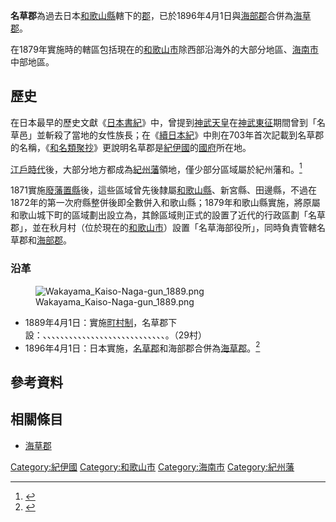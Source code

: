 {{日本郡 (廢除)
| 郡         = 名草郡
| 日文原名   = 名草郡
| 平假名     = なぐさぐん
| 羅馬字拼音 = Nagusa-gun
| 地圖       =
| 廢除時間   = 1896年4月1日
| 廢除理由   = 合併
| 廢除時處置 = 名草郡、[[海部郡_(和歌山縣)|海部郡]] → [[海草郡|海草郡]]
| 現在郡     = 和歌山市
| 都道府縣   = 和歌山縣
| 編號       = 
| 町         = 
| 村         = 29
| 註記       = 
|}}

'''名草郡'''為過去日本[[和歌山縣|和歌山縣]]轄下的[[郡_(日本)|郡]]，已於1896年4月1日與[[海部郡_(和歌山縣)|海部郡]]合併為[[海草郡|海草郡]]。

在1879年實施{{tsl|ja|郡区町村編制法|郡區町村編制法}}時的轄區包括現在的[[和歌山市|和歌山市]]除西部沿海外的大部分地區、[[海南市|海南市]]中部地區。

== 歷史 ==

在日本最早的歷史文獻《[[日本書紀|日本書紀]]》中，曾提到[[神武天皇|神武天皇]]在[[神武東征|神武東征]]期間曾到「名草邑」並斬殺了當地的女性族長{{Tsl|ja|名草戸畔|名草戶畔}}；在《[[續日本紀|續日本紀]]》中則在703年首次記載到名草郡的名稱，《[[和名類聚抄|和名類聚抄]]》更說明名草郡是[[紀伊國|紀伊國]]的[[國府_(日本歷史)|國府]]所在地。

[[江戶時代|江戶時代]]後，大部分地方都成為[[紀州藩|紀州藩]]領地，僅少部分區域屬於紀州藩{{Tsl|ja|御附家老|御附家老|附家老}}{{Tsl|ja|紀伊新宮藩|紀伊新宮藩|新宮藩}}和{{Tsl|ja|紀伊田辺藩|紀伊田邊藩|田邊藩}}。<ref>{{Cite web| url=http://www.rekihaku.ac.jp/up-cgi/login.pl?p=param/kyud/db_param| title=舊高舊領取調帳資料庫檢索| publisher=[[國立歷史民俗博物館|國立歷史民俗博物館]]| language=ja| accessdate=2021-01-15| archive-date=2020-08-25| archive-url=https://web.archive.org/web/20200825042351/http://www.rekihaku.ac.jp/up-cgi/login.pl?p=param%2Fkyud%2Fdb_param| dead-url=no}}</ref>

1871實施[[廢藩置縣|廢藩置縣]]後，這些區域曾先後隸屬[[和歌山縣|和歌山縣]]、新宮縣、田邊縣，不過在1872年的第一次府縣整併後即全數併入和歌山縣；1879年和歌山縣實施{{Tsl|ja|郡区町村編制法|郡區町村編制法}}，將原屬和歌山城下町的區域劃出設立為{{Tsl|ja|和歌山区|和歌山區}}，其餘區域則正式的設置了近代的行政區劃「名草郡」，並在秋月村（位於現在的[[和歌山市|和歌山市]]）設置「名草海部役所」，同時負責管轄名草郡和[[海部郡_(和歌山縣)|海部郡]]。

=== 沿革 ===

[[File:Wakayama_Kaiso-Naga-gun_1889.png|right]]

* 1889年4月1日：實施[[町村制|町村制]]，名草郡下設：{{Tsl|ja|楠見村}}、{{Tsl|ja|野崎村_(和歌山県)|野崎村_(和歌山縣)|野崎村}}、{{Tsl|ja|松江村 (和歌山県)|松江村 (和歌山縣)|松江村}}、{{Tsl|ja|貴志村 (和歌山県)|貴志村 (和歌山縣)|貴志村}}、{{Tsl|ja|山口村 (和歌山県)|山口村 (和歌山縣)|山口村}}、{{Tsl|ja|紀伊村 (和歌山県)|紀伊村 (和歌山縣)|紀伊村}}、{{Tsl|ja|直川村 (和歌山県)|直川村 (和歌山縣)|直川村}}、{{Tsl|ja|川永村}}、{{Tsl|ja|有功村}}、{{Tsl|ja|宮村 (和歌山県)|宮村 (和歌山縣)|宮村}}、{{Tsl|ja|鳴神_(和歌山市)|鳴神_(和歌山市)|鳴神村}}、{{Tsl|ja|岡町村}}、{{Tsl|ja|中之島 (和歌山市)|中之島 (和歌山市)|中之島村}}、{{Tsl|ja|岡崎村 (和歌山県)|岡崎村 (和歌山縣)|岡崎村}}、{{Tsl|ja|三田村 (和歌山県)|三田村 (和歌山縣)|三田村}}、{{Tsl|ja|宮前村 (和歌山県)|宮前村 (和歌山縣)|宮前村}}、{{Tsl|ja|西和佐村}}、{{Tsl|ja|四箇郷村|四箇鄉村}}、{{Tsl|ja|和佐村}}、{{Tsl|ja|安原村 (和歌山県)|安原村 (和歌山縣)|安原村}}、{{Tsl|ja|紀三井寺町|紀三井寺町|紀三井寺村}}、{{Tsl|ja|日方 (海南市)|日方 (海南市)|日方村}}、{{Tsl|ja|内海町 (和歌山県)|內海町 (和歌山縣)|內海村}}、{{Tsl|ja|大野村 (和歌山県)|大野村 (和歌山縣)|大野村}}、{{Tsl|ja|亀川村|龜川村}}、{{Tsl|ja|黒江町|黑江町|黑江村}}、{{Tsl|ja|巽村}}、{{Tsl|ja|西山東村}}、{{Tsl|ja|東山東村}}。（29村）
* 1896年4月1日：日本實施{{Tsl|ja|郡制}}，[[名草郡|名草郡]]和海部郡合併為[[海草郡|海草郡]]。<ref>{{Cite web| url=https://uub.jp/upd/wakayama.html| title=履歴情報 和歌山県（市区町村変遷情報）| work=都道府県市区町村| language=ja| accessdate=2020-03-07| archive-date=2020-06-09| archive-url=https://web.archive.org/web/20200609100943/https://uub.jp/upd/wakayama.html| dead-url=no}}</ref>

== 參考資料 ==
{{Reflist}}

== 相關條目 ==

* [[海草郡|海草郡]]

{{紀伊國的郡}}
{{和歌山縣}}

[[Category:紀伊國|Category:紀伊國]]
[[Category:和歌山市|Category:和歌山市]]
[[Category:海南市|Category:海南市]]
[[Category:紀州藩|Category:紀州藩]]